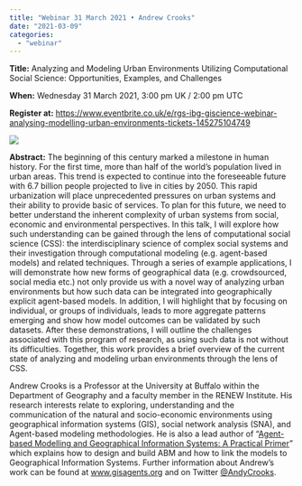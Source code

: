 ```yaml
---
title: "Webinar 31 March 2021 • Andrew Crooks"
date: "2021-03-09"
categories: 
  - "webinar"
---
```


**Title:** Analyzing and Modeling Urban Environments Utilizing Computational Social Science: Opportunities, Examples, and Challenges

**When:** Wednesday 31 March 2021, 3:00 pm UK / 2:00 pm UTC

**Register at:** [https://www.eventbrite.co.uk/e/rgs-ibg-giscience-webinar-analysing-modelling-urban-environments-tickets-145275104749](https://www.eventbrite.co.uk/e/rgs-ibg-giscience-webinar-analysing-modelling-urban-environments-tickets-145275104749)

![](https://geoinfo.science/wp-content/uploads/2021/03/giscience-webinar-template-eventbrite-banner-4.png?w=1024)

**Abstract:** The beginning of this century marked a milestone in human history. For the first time, more than half of the world’s population lived in urban areas. This trend is expected to continue into the foreseeable future with 6.7 billion people projected to live in cities by 2050. This rapid urbanization will place unprecedented pressures on urban systems and their ability to provide basic of services. To plan for this future, we need to better understand the inherent complexity of urban systems from social, economic and environmental perspectives. In this talk, I will explore how such understanding can be gained through the lens of computational social science (CSS): the interdisciplinary science of complex social systems and their investigation through computational modeling (e.g. agent-based models) and related techniques. Through a series of example applications, I will demonstrate how new forms of geographical data (e.g. crowdsourced, social media etc.) not only provide us with a novel way of analyzing urban environments but how such data can be integrated into geographically explicit agent-based models. In addition, I will highlight that by focusing on individual, or groups of individuals, leads to more aggregate patterns emerging and show how model outcomes can be validated by such datasets. After these demonstrations, I will outline the challenges associated with this program of research, as using such data is not without its difficulties. Together, this work provides a brief overview of the current state of analyzing and modeling urban environments through the lens of CSS.

Andrew Crooks is a Professor at the University at Buffalo within the Department of Geography and a faculty member in the RENEW Institute. His research interests relate to exploring, understanding and the communication of the natural and socio-economic environments using geographical information systems (GIS), social network analysis (SNA), and Agent-based modeling methodologies. He is also a lead author of “[Agent-based Modelling and Geographical Information Systems: A Practical Primer](https://www.gisagents.org/p/publications.html)” which explains how to design and build ABM and how to link the models to Geographical Information Systems. Further information about Andrew’s work can be found at [www.gisagents.org](https://www.gisagents.org/) and on Twitter [@AndyCrooks](https://twitter.com/AndyCrooks).
